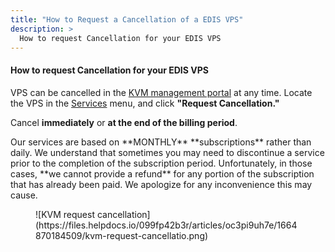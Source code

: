 ```yaml
---
title: "How to Request a Cancellation of a EDIS VPS"
description: >
  How to request Cancellation for your EDIS VPS
---
```


#### How to request Cancellation for your EDIS VPS

VPS can be cancelled in the [KVM management portal](/l/en/article/2eu6teryw7-edis-kvm-management-panel) at any time. Locate the VPS in the [Services](https://manage.edis.at/whmcs/clientarea.php?action=services) menu, and click **"Request Cancellation."**

Cancel **immediately** or **at the end of the billing period**.

<div class="note-callout">Our services are based on **MONTHLY** **subscriptions** rather than daily. We understand that sometimes you may need to discontinue a service prior to the completion of the subscription period. Unfortunately, in those cases, **we cannot provide a refund** for any portion of the subscription that has already been paid. We apologize for any inconvenience this may cause.</div>

<figure>![KVM request cancellation](https://files.helpdocs.io/099fp42b3r/articles/oc3pi9uh7e/1664870184509/kvm-request-cancellatio.png)</figure>